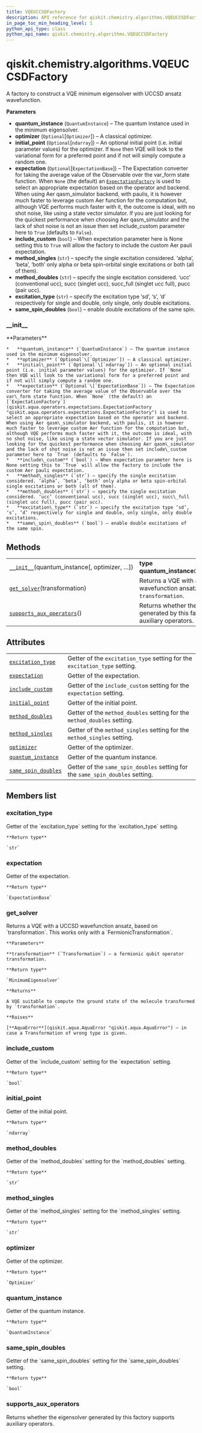 ```yaml
---
title: VQEUCCSDFactory
description: API reference for qiskit.chemistry.algorithms.VQEUCCSDFactory
in_page_toc_min_heading_level: 1
python_api_type: class
python_api_name: qiskit.chemistry.algorithms.VQEUCCSDFactory
---
```


<span id="qiskit-chemistry-algorithms-vqeuccsdfactory" />

# qiskit.chemistry.algorithms.VQEUCCSDFactory

<Class id="qiskit.chemistry.algorithms.VQEUCCSDFactory" isDedicatedPage={true} github="https://github.com/qiskit-community/qiskit-aqua/tree/stable/0.8/qiskit/chemistry/algorithms/ground_state_solvers/minimum_eigensolver_factories/vqe_uccsd_factory.py" signature="VQEUCCSDFactory(quantum_instance, optimizer=None, initial_point=None, expectation=None, include_custom=False, method_singles='both', method_doubles='ucc', excitation_type='sd', same_spin_doubles=True)" modifiers="class">
  A factory to construct a VQE minimum eigensolver with UCCSD ansatz wavefunction.

  **Parameters**

  *   **quantum\_instance** (`QuantumInstance`) – The quantum instance used in the minimum eigensolver.
  *   **optimizer** (`Optional`\[`Optimizer`]) – A classical optimizer.
  *   **initial\_point** (`Optional`\[`ndarray`]) – An optional initial point (i.e. initial parameter values) for the optimizer. If `None` then VQE will look to the variational form for a preferred point and if not will simply compute a random one.
  *   **expectation** (`Optional`\[`ExpectationBase`]) – The Expectation converter for taking the average value of the Observable over the var\_form state function. When `None` (the default) an [`ExpectationFactory`](qiskit.aqua.operators.expectations.ExpectationFactory "qiskit.aqua.operators.expectations.ExpectationFactory") is used to select an appropriate expectation based on the operator and backend. When using Aer qasm\_simulator backend, with paulis, it is however much faster to leverage custom Aer function for the computation but, although VQE performs much faster with it, the outcome is ideal, with no shot noise, like using a state vector simulator. If you are just looking for the quickest performance when choosing Aer qasm\_simulator and the lack of shot noise is not an issue then set include\_custom parameter here to `True` (defaults to `False`).
  *   **include\_custom** (`bool`) – When expectation parameter here is None setting this to `True` will allow the factory to include the custom Aer pauli expectation.
  *   **method\_singles** (`str`) – specify the single excitation considered. ‘alpha’, ‘beta’, ‘both’ only alpha or beta spin-orbital single excitations or both (all of them).
  *   **method\_doubles** (`str`) – specify the single excitation considered. ‘ucc’ (conventional ucc), succ (singlet ucc), succ\_full (singlet ucc full), pucc (pair ucc).
  *   **excitation\_type** (`str`) – specify the excitation type ‘sd’, ‘s’, ‘d’ respectively for single and double, only single, only double excitations.
  *   **same\_spin\_doubles** (`bool`) – enable double excitations of the same spin.

  ### \_\_init\_\_

  <Function id="qiskit.chemistry.algorithms.VQEUCCSDFactory.__init__" signature="__init__(quantum_instance, optimizer=None, initial_point=None, expectation=None, include_custom=False, method_singles='both', method_doubles='ucc', excitation_type='sd', same_spin_doubles=True)">
    **Parameters**

    *   **quantum\_instance** (`QuantumInstance`) – The quantum instance used in the minimum eigensolver.
    *   **optimizer** (`Optional`\[`Optimizer`]) – A classical optimizer.
    *   **initial\_point** (`Optional`\[`ndarray`]) – An optional initial point (i.e. initial parameter values) for the optimizer. If `None` then VQE will look to the variational form for a preferred point and if not will simply compute a random one.
    *   **expectation** (`Optional`\[`ExpectationBase`]) – The Expectation converter for taking the average value of the Observable over the var\_form state function. When `None` (the default) an [`ExpectationFactory`](qiskit.aqua.operators.expectations.ExpectationFactory "qiskit.aqua.operators.expectations.ExpectationFactory") is used to select an appropriate expectation based on the operator and backend. When using Aer qasm\_simulator backend, with paulis, it is however much faster to leverage custom Aer function for the computation but, although VQE performs much faster with it, the outcome is ideal, with no shot noise, like using a state vector simulator. If you are just looking for the quickest performance when choosing Aer qasm\_simulator and the lack of shot noise is not an issue then set include\_custom parameter here to `True` (defaults to `False`).
    *   **include\_custom** (`bool`) – When expectation parameter here is None setting this to `True` will allow the factory to include the custom Aer pauli expectation.
    *   **method\_singles** (`str`) – specify the single excitation considered. ‘alpha’, ‘beta’, ‘both’ only alpha or beta spin-orbital single excitations or both (all of them).
    *   **method\_doubles** (`str`) – specify the single excitation considered. ‘ucc’ (conventional ucc), succ (singlet ucc), succ\_full (singlet ucc full), pucc (pair ucc).
    *   **excitation\_type** (`str`) – specify the excitation type ‘sd’, ‘s’, ‘d’ respectively for single and double, only single, only double excitations.
    *   **same\_spin\_doubles** (`bool`) – enable double excitations of the same spin.
  </Function>

  ## Methods

  |                                                                                                                                                                        |                                                                                         |
  | ---------------------------------------------------------------------------------------------------------------------------------------------------------------------- | --------------------------------------------------------------------------------------- |
  | [`__init__`](#qiskit.chemistry.algorithms.VQEUCCSDFactory.__init__ "qiskit.chemistry.algorithms.VQEUCCSDFactory.__init__")(quantum\_instance\[, optimizer, …])         | **type quantum\_instance**`QuantumInstance`                                             |
  | [`get_solver`](#qiskit.chemistry.algorithms.VQEUCCSDFactory.get_solver "qiskit.chemistry.algorithms.VQEUCCSDFactory.get_solver")(transformation)                       | Returns a VQE with a UCCSD wavefunction ansatz, based on `transformation`.              |
  | [`supports_aux_operators`](#qiskit.chemistry.algorithms.VQEUCCSDFactory.supports_aux_operators "qiskit.chemistry.algorithms.VQEUCCSDFactory.supports_aux_operators")() | Returns whether the eigensolver generated by this factory supports auxiliary operators. |

  ## Attributes

  |                                                                                                                                                       |                                                                                |
  | ----------------------------------------------------------------------------------------------------------------------------------------------------- | ------------------------------------------------------------------------------ |
  | [`excitation_type`](#qiskit.chemistry.algorithms.VQEUCCSDFactory.excitation_type "qiskit.chemistry.algorithms.VQEUCCSDFactory.excitation_type")       | Getter of the `excitation_type` setting for the `excitation_type` setting.     |
  | [`expectation`](#qiskit.chemistry.algorithms.VQEUCCSDFactory.expectation "qiskit.chemistry.algorithms.VQEUCCSDFactory.expectation")                   | Getter of the expectation.                                                     |
  | [`include_custom`](#qiskit.chemistry.algorithms.VQEUCCSDFactory.include_custom "qiskit.chemistry.algorithms.VQEUCCSDFactory.include_custom")          | Getter of the `include_custom` setting for the `expectation` setting.          |
  | [`initial_point`](#qiskit.chemistry.algorithms.VQEUCCSDFactory.initial_point "qiskit.chemistry.algorithms.VQEUCCSDFactory.initial_point")             | Getter of the initial point.                                                   |
  | [`method_doubles`](#qiskit.chemistry.algorithms.VQEUCCSDFactory.method_doubles "qiskit.chemistry.algorithms.VQEUCCSDFactory.method_doubles")          | Getter of the `method_doubles` setting for the `method_doubles` setting.       |
  | [`method_singles`](#qiskit.chemistry.algorithms.VQEUCCSDFactory.method_singles "qiskit.chemistry.algorithms.VQEUCCSDFactory.method_singles")          | Getter of the `method_singles` setting for the `method_singles` setting.       |
  | [`optimizer`](#qiskit.chemistry.algorithms.VQEUCCSDFactory.optimizer "qiskit.chemistry.algorithms.VQEUCCSDFactory.optimizer")                         | Getter of the optimizer.                                                       |
  | [`quantum_instance`](#qiskit.chemistry.algorithms.VQEUCCSDFactory.quantum_instance "qiskit.chemistry.algorithms.VQEUCCSDFactory.quantum_instance")    | Getter of the quantum instance.                                                |
  | [`same_spin_doubles`](#qiskit.chemistry.algorithms.VQEUCCSDFactory.same_spin_doubles "qiskit.chemistry.algorithms.VQEUCCSDFactory.same_spin_doubles") | Getter of the `same_spin_doubles` setting for the `same_spin_doubles` setting. |

  ## Members list

  ### excitation\_type

  <Attribute id="qiskit.chemistry.algorithms.VQEUCCSDFactory.excitation_type">
    Getter of the `excitation_type` setting for the `excitation_type` setting.

    **Return type**

    `str`
  </Attribute>

  ### expectation

  <Attribute id="qiskit.chemistry.algorithms.VQEUCCSDFactory.expectation">
    Getter of the expectation.

    **Return type**

    `ExpectationBase`
  </Attribute>

  ### get\_solver

  <Function id="qiskit.chemistry.algorithms.VQEUCCSDFactory.get_solver" signature="get_solver(transformation)">
    Returns a VQE with a UCCSD wavefunction ansatz, based on `transformation`. This works only with a `FermionicTransformation`.

    **Parameters**

    **transformation** (`Transformation`) – a fermionic qubit operator transformation.

    **Return type**

    `MinimumEigensolver`

    **Returns**

    A VQE suitable to compute the ground state of the molecule transformed by `transformation`.

    **Raises**

    [**AquaError**](qiskit.aqua.AquaError "qiskit.aqua.AquaError") – in case a Transformation of wrong type is given.
  </Function>

  ### include\_custom

  <Attribute id="qiskit.chemistry.algorithms.VQEUCCSDFactory.include_custom">
    Getter of the `include_custom` setting for the `expectation` setting.

    **Return type**

    `bool`
  </Attribute>

  ### initial\_point

  <Attribute id="qiskit.chemistry.algorithms.VQEUCCSDFactory.initial_point">
    Getter of the initial point.

    **Return type**

    `ndarray`
  </Attribute>

  ### method\_doubles

  <Attribute id="qiskit.chemistry.algorithms.VQEUCCSDFactory.method_doubles">
    Getter of the `method_doubles` setting for the `method_doubles` setting.

    **Return type**

    `str`
  </Attribute>

  ### method\_singles

  <Attribute id="qiskit.chemistry.algorithms.VQEUCCSDFactory.method_singles">
    Getter of the `method_singles` setting for the `method_singles` setting.

    **Return type**

    `str`
  </Attribute>

  ### optimizer

  <Attribute id="qiskit.chemistry.algorithms.VQEUCCSDFactory.optimizer">
    Getter of the optimizer.

    **Return type**

    `Optimizer`
  </Attribute>

  ### quantum\_instance

  <Attribute id="qiskit.chemistry.algorithms.VQEUCCSDFactory.quantum_instance">
    Getter of the quantum instance.

    **Return type**

    `QuantumInstance`
  </Attribute>

  ### same\_spin\_doubles

  <Attribute id="qiskit.chemistry.algorithms.VQEUCCSDFactory.same_spin_doubles">
    Getter of the `same_spin_doubles` setting for the `same_spin_doubles` setting.

    **Return type**

    `bool`
  </Attribute>

  ### supports\_aux\_operators

  <Function id="qiskit.chemistry.algorithms.VQEUCCSDFactory.supports_aux_operators" signature="supports_aux_operators()">
    Returns whether the eigensolver generated by this factory supports auxiliary operators.
  </Function>
</Class>

